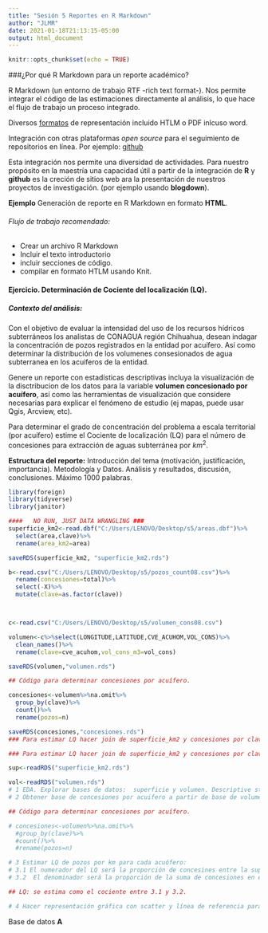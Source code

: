 ```yaml
---
title: "Sesión 5 Reportes en R Markdown"
author: "JLMR"
date: 2021-01-18T21:13:15-05:00
output: html_document
---
```


```r
knitr::opts_chunk$set(echo = TRUE)
```

###¿Por qué R Markdown para un reporte académico?

R Markdown (un entorno de trabajo  RTF -rich text format-).
Nos permite integrar el código de las estimaciones directamente al  análisis, lo que hace el flujo de trabajo un proceso integrado.

Diversos [formatos](https://rmarkdown.rstudio.com/gallery.html) de representación incluido HTLM  o PDF inlcuso word. 

Integración con otras plataformas *open source* para el seguimiento de repositorios en línea. Por ejemplo: [github](https://guides.github.com/activities/hello-world/) 

Esta integración nos permite una diversidad de actividades. Para nuestro propósito en la maestría una capacidad útil a partir de la integración de **R** y **github** es la creción de sitios web ara la presentación de nuestros proyectos de investigación. (por ejemplo usando **blogdown**).

**Ejemplo**  Generación de reporte en R Markdown en formato **HTML**. 



###### Flujo de trabajo recomendado: 

- Crear un archivo R Markdown
- Incluir el texto introductorio
- incluir secciones de código. 
- compilar en formato HTLM usando Knit. 

#### Ejercicio. Determinación de Cociente del localización (LQ).

##### Contexto del análisis: 

Con el objetivo de evaluar la intensidad del uso de los recursos hídricos subterráneos los analistas de CONAGUA región Chihuahua, desean indagar la concentración de pozos registrados en la entidad por acuífero. Así como determinar la distribución de los volumenes  consesionados de agua subterranea en los acuiferos de la entidad.

Genere un reporte con estadísticas descriptivas incluya la visualización de la disctribucion de los datos para la variable **volumen concesionado por acuífero**, así como las herramientas de visualización que considere necesarias para explicar el fenómeno de estudio  (ej mapas, puede usar Qgis, Arcview, etc).  

Para determinar el grado de concentración del problema  a escala territorial (por acuífero) estime el Cociente de localización (LQ) para el número de concesiones para extracción de aguas subterránea  por $km^2$.

**Estructura del reporte:** Introducción del tema (motivación, justificación, importancia). Metodología y Datos. Análisis y resultados, discusión, conclusiones.
Máximo 1000 palabras. 

```r
library(foreign)
library(tidyverse)
library(janitor)
```

```r

####   NO RUN, JUST DATA WRANGLING ### 
superficie_km2<-read.dbf("C:/Users/LENOVO/Desktop/s5/areas.dbf")%>%
  select(area,clave)%>%
  rename(area_km2=area)

saveRDS(superficie_km2, "superficie_km2.rds")

b<-read.csv("C:/Users/LENOVO/Desktop/s5/pozos_count08.csv")%>%
  rename(concesiones=total)%>%
  select(-X)%>%
  mutate(clave=as.factor(clave))



c<-read.csv("C:/Users/LENOVO/Desktop/s5/volumen_cons08.csv")

volumen<-c%>%select(LONGITUDE,LATITUDE,CVE_ACUHOM,VOL_CONS)%>%
  clean_names()%>%
  rename(clave=cve_acuhom,vol_cons_m3=vol_cons)

saveRDS(volumen,"volumen.rds")

## Código para determinar concesiones por acuífero. 

concesiones<-volumen%>%na.omit%>%
  group_by(clave)%>%
  count()%>%
  rename(pozos=n)

saveRDS(concesiones,"concesiones.rds")
### Para estimar LQ hacer join de superficie_km2 y concesiones por clave. 


```

```r
### Para estimar LQ hacer join de superficie_km2 y concesiones por clave. 

sup<-readRDS("superficie_km2.rds")

vol<-readRDS("volumen.rds")
# 1 EDA. Explorar bases de datos:  superficie y volumen. Descriptive stats. 
# 2 Obtener base de concesiones por acuifero a partir de base de volumen. 

## Código para determinar concesiones por acuífero. 

# concesiones<-volumen%>%na.omit%>%
  #group_by(clave)%>%
  #count()%>%
  #rename(pozos=n)

# 3 Estimar LQ de pozos por km para cada acuófero: 
# 3.1 El numerador del LQ será la proporción de concesines entre la superficie del acuifero.
# 3.2  El denominador será la proporción de la suma de concesiones en el estado respecto a la suma de la superficie de todos los acuiferos del estado. 

## LQ: se estima como el cociente entre 3.1 y 3.2. 

# 4 Hacer representación gráfica con scatter y línea de referencia para nievel de concentración  estatal (ej LQ =1). 
```



Base de datos **A**





